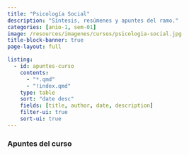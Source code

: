 ```yaml
---
title: "Psicología Social"
description: "Síntesis, resúmenes y apuntes del ramo."
categories: [anio-1, sem-01]
image: /resources/imagenes/cursos/psicologia-social.jpg
title-block-banner: true
page-layout: full

listing:
  - id: apuntes-curso
    contents:
      - "*.qmd"
      - "!index.qmd"
    type: table
    sort: "date desc"
    fields: [title, author, date, description]
    filter-ui: true
    sort-ui: true
---
```


### Apuntes del curso
::: {#apuntes-curso}
:::
